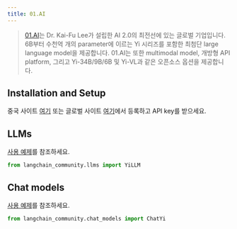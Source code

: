 ```yaml
---
title: 01.AI
---
```


>[01.AI](https://www.lingyiwanwu.com/en)는 Dr. Kai-Fu Lee가 설립한 AI 2.0의 최전선에 있는 글로벌 기업입니다. 6B부터 수천억 개의 parameter에 이르는 Yi 시리즈를 포함한 최첨단 large language model을 제공합니다. 01.AI는 또한 multimodal model, 개방형 API platform, 그리고 Yi-34B/9B/6B 및 Yi-VL과 같은 오픈소스 옵션을 제공합니다.

## Installation and Setup

중국 사이트 [여기](https://platform.lingyiwanwu.com/apikeys) 또는 글로벌 사이트 [여기](https://platform.01.ai/apikeys)에서 등록하고 API key를 받으세요.

## LLMs

[사용 예제](/oss/integrations/llms/yi)를 참조하세요.

```python
from langchain_community.llms import YiLLM
```

## Chat models

[사용 예제](/oss/integrations/chat/yi)를 참조하세요.

```python
from langchain_community.chat_models import ChatYi
```